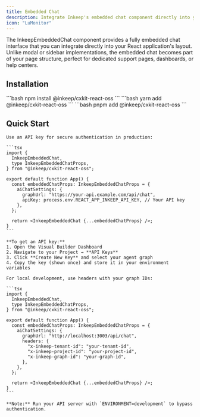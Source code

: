 ```yaml
---
title: Embedded Chat
description: Integrate Inkeep's embedded chat component directly into your React application for inline agent conversations.
icon: "LuMonitor"
---
```


The InkeepEmbeddedChat component provides a fully embedded chat interface that you can integrate directly into your React application's layout. Unlike modal or sidebar implementations, the embedded chat becomes part of your page structure, perfect for dedicated support pages, dashboards, or help centers.

## Installation

<Tabs>
  <Tab title="npm">```bash npm install @inkeep/cxkit-react-oss ```</Tab>
  <Tab title="yarn">```bash yarn add @inkeep/cxkit-react-oss ```</Tab>
  <Tab title="pnpm">```bash pnpm add @inkeep/cxkit-react-oss ```</Tab>
</Tabs>

## Quick Start

<Tabs>
  <Tab title="Production">
    
    Use an API key for secure authentication in production:
    
    ```tsx
    import {
      InkeepEmbeddedChat,
      type InkeepEmbeddedChatProps,
    } from "@inkeep/cxkit-react-oss";

    export default function App() {
      const embeddedChatProps: InkeepEmbeddedChatProps = {
        aiChatSettings: {
          graphUrl: "https://your-api.example.com/api/chat",
          apiKey: process.env.REACT_APP_INKEEP_API_KEY, // Your API key
        },
      };

      return <InkeepEmbeddedChat {...embeddedChatProps} />;
    }
    ```
    
    **To get an API key:**
    1. Open the Visual Builder Dashboard
    2. Navigate to your Project → **API Keys**
    3. Click **Create New Key** and select your agent graph
    4. Copy the key (shown once) and store it in your environment variables
  </Tab>
  
  <Tab title="Development">
    
    For local development, use headers with your graph IDs:
    
    ```tsx
    import {
      InkeepEmbeddedChat,
      type InkeepEmbeddedChatProps,
    } from "@inkeep/cxkit-react-oss";

    export default function App() {
      const embeddedChatProps: InkeepEmbeddedChatProps = {
        aiChatSettings: {
          graphUrl: "http://localhost:3003/api/chat",
          headers: {
            "x-inkeep-tenant-id": "your-tenant-id",
            "x-inkeep-project-id": "your-project-id",
            "x-inkeep-graph-id": "your-graph-id",
          },
        },
      };

      return <InkeepEmbeddedChat {...embeddedChatProps} />;
    }
    ```
    
    **Note:** Run your API server with `ENVIRONMENT=development` to bypass authentication.
  </Tab>
</Tabs>
